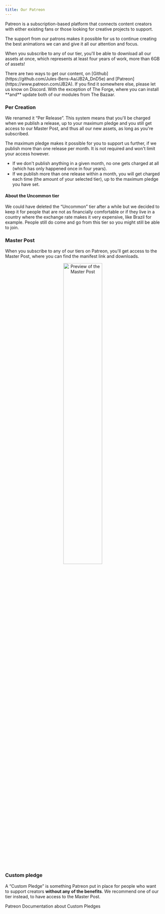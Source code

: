 ```yaml
---
title: Our Patreon
---
```


Patreon is a subscription-based platform that connects content creators with either existing fans or those looking for creative projects to support.

The support from our patrons makes it possible for us to continue creating the best animations we can and give it all our attention and focus. 

When you subscribe to any of our tier, you'll be able to download all our assets at once, which represents at least four years of work, more than 6GB of assets! 

<Aside type="danger" title="Important">
There are two ways to get our content, on [Github](https://github.com/Jules-Bens-Aa/JB2A_DnD5e) and [Patreon](https://www.patreon.com/JB2A). If you find it somewhere else, please let us know on Discord. With the exception of The Forge, where you can install **and** update both of our modules from The Bazaar.
</Aside>

### Per Creation

We renamed it “Per Release”. This system means that you'll be charged when we publish a release, up to your maximum pledge and you still get access to our Master Post, and thus all our new assets, as long as you're subscribed.

The maximum pledge makes it possible for you to support us further, if we publish more than one release per month. It is not required and won't limit your access however.
- If we don't publish anything in a given month, no one gets charged at all (which has only happened once in four years).
- If we publish more than one release within a month, you will get charged each time (the amount of your selected tier), up to the maximum pledge you have set.


#### About the Uncommon tier

We could have deleted the “Uncommon” tier after a while but we decided to keep it for people that are not as financially comfortable or if they live in a country where the exchange rate makes it very expensive, like Brazil for example. People still do come and go from this tier so you might still be able to join. 

### Master Post

When you subscribe to any of our tiers on Patreon, you'll get access to the Master Post, where you can find the manifest link and downloads. 

<p align="center"><Image src={jb2aPatreonMasterPost} alt="Preview of the Master Post" style="width: 50%;"/></p>

### Custom pledge

A “Custom Pledge” is something Patreon put in place for people who want to support creators **without any of the benefits**. We recommend one of our tier instead, to have access to the Master Post.

<LinkButton href="https://support.patreon.com/hc/en-us/articles/360044376211-Managing-members-with-custom-pledges" icon="patreon">Patreon Documentation about Custom Pledges</LinkButton>